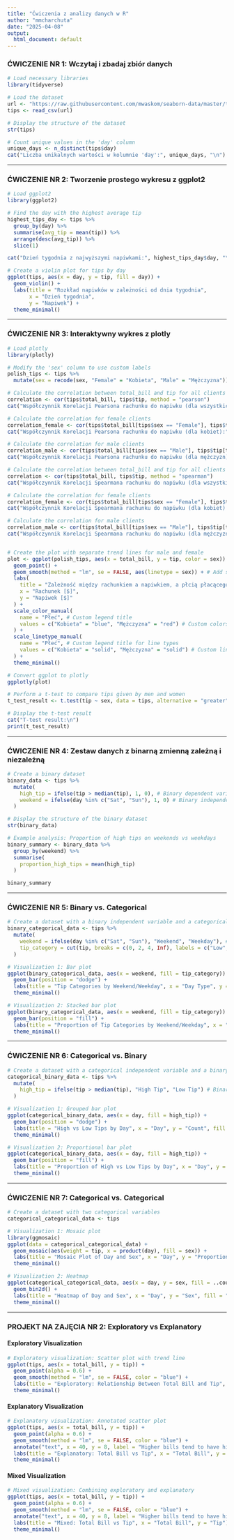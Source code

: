 ```yaml
---
title: "Ćwiczenia z analizy danych w R"
author: "mmcharchuta"
date: "2025-04-08"
output:
  html_document: default
---
```


### ĆWICZENIE NR 1: Wczytaj i zbadaj zbiór danych

```r
# Load necessary libraries
library(tidyverse)

# Load the dataset
url <- "https://raw.githubusercontent.com/mwaskom/seaborn-data/master/tips.csv"
tips <- read_csv(url)

# Display the structure of the dataset
str(tips)

# Count unique values in the 'day' column
unique_days <- n_distinct(tips$day)
cat("Liczba unikalnych wartości w kolumnie 'day':", unique_days, "\n")
```

---

### ĆWICZENIE NR 2: Tworzenie prostego wykresu z ggplot2

```r
# Load ggplot2
library(ggplot2)

# Find the day with the highest average tip
highest_tips_day <- tips %>%
  group_by(day) %>%
  summarise(avg_tip = mean(tip)) %>%
  arrange(desc(avg_tip)) %>%
  slice(1)

cat("Dzień tygodnia z najwyższymi napiwkami:", highest_tips_day$day, "\n")

# Create a violin plot for tips by day
ggplot(tips, aes(x = day, y = tip, fill = day)) +
  geom_violin() +
  labs(title = "Rozkład napiwków w zależności od dnia tygodnia",
       x = "Dzień tygodnia",
       y = "Napiwek") +
  theme_minimal()
```

---

### ĆWICZENIE NR 3: Interaktywny wykres z plotly

```r
# Load plotly
library(plotly)

# Modify the 'sex' column to use custom labels
polish_tips <- tips %>%
  mutate(sex = recode(sex, "Female" = "Kobieta", "Male" = "Mężczyzna"))

# Calculate the correlation between total_bill and tip for all clients
correlation <- cor(tips$total_bill, tips$tip, method = "pearson")
cat("Współczynnik Korelacji Pearsona rachunku do napiwku (dla wszystkich):", correlation, "\n")

# Calculate the correlation for female clients
correlation_female <- cor(tips$total_bill[tips$sex == "Female"], tips$tip[tips$sex == "Female"], method = "pearson")
cat("Współczynnik Korelacji Pearsona rachunku do napiwku (dla kobiet):", correlation_female, "\n")

# Calculate the correlation for male clients
correlation_male <- cor(tips$total_bill[tips$sex == "Male"], tips$tip[tips$sex == "Male"], method = "pearson")
cat("Współczynnik Korelacji Pearsona rachunku do napiwku (dla mężczyzn):", correlation_male, "\n")

# Calculate the correlation between total_bill and tip for all clients
correlation <- cor(tips$total_bill, tips$tip, method = "spearman")
cat("Współczynnik Korelacji Spearmana rachunku do napiwku (dla wszystkich):", correlation, "\n")

# Calculate the correlation for female clients
correlation_female <- cor(tips$total_bill[tips$sex == "Female"], tips$tip[tips$sex == "Female"], method = "spearman")
cat("Współczynnik Korelacji Spearmana rachunku do napiwku (dla kobiet):", correlation_female, "\n")

# Calculate the correlation for male clients
correlation_male <- cor(tips$total_bill[tips$sex == "Male"], tips$tip[tips$sex == "Male"], method = "spearman")
cat("Współczynnik Korelacji Spearmana rachunku do napiwku (dla mężczyzn):", correlation_male, "\n")


# Create the plot with separate trend lines for male and female
plot <- ggplot(polish_tips, aes(x = total_bill, y = tip, color = sex)) +
  geom_point() +
  geom_smooth(method = "lm", se = FALSE, aes(linetype = sex)) + # Add separate trend lines
  labs(
    title = "Zależność między rachunkiem a napiwkiem, a płcią płacącego",
    x = "Rachunek [$]",
    y = "Napiwek [$]"
  ) +
  scale_color_manual(
    name = "Płeć", # Custom legend title
    values = c("Kobieta" = "blue", "Mężczyzna" = "red") # Custom colors
  ) +
  scale_linetype_manual(
    name = "Płeć", # Custom legend title for line types
    values = c("Kobieta" = "solid", "Mężczyzna" = "solid") # Custom line types
  ) +
  theme_minimal()

# Convert ggplot to plotly
ggplotly(plot)

# Perform a t-test to compare tips given by men and women
t_test_result <- t.test(tip ~ sex, data = tips, alternative = "greater")

# Display the t-test result
cat("T-test result:\n")
print(t_test_result)

```

---


### ĆWICZENIE NR 4: Zestaw danych z binarną zmienną zależną i niezależną

```r
# Create a binary dataset
binary_data <- tips %>%
  mutate(
    high_tip = ifelse(tip > median(tip), 1, 0), # Binary dependent variable
    weekend = ifelse(day %in% c("Sat", "Sun"), 1, 0) # Binary independent variable
  )

# Display the structure of the binary dataset
str(binary_data)

# Example analysis: Proportion of high tips on weekends vs weekdays
binary_summary <- binary_data %>%
  group_by(weekend) %>%
  summarise(
    proportion_high_tips = mean(high_tip)
  )

binary_summary
```

---

### ĆWICZENIE NR 5: Binary vs. Categorical

```r
# Create a dataset with a binary independent variable and a categorical dependent variable
binary_categorical_data <- tips %>%
  mutate(
    weekend = ifelse(day %in% c("Sat", "Sun"), "Weekend", "Weekday"), # Binary independent variable
    tip_category = cut(tip, breaks = c(0, 2, 4, Inf), labels = c("Low", "Medium", "High")) # Categorical dependent variable
  )

# Visualization 1: Bar plot
ggplot(binary_categorical_data, aes(x = weekend, fill = tip_category)) +
  geom_bar(position = "dodge") +
  labs(title = "Tip Categories by Weekend/Weekday", x = "Day Type", y = "Count", fill = "Tip Category") +
  theme_minimal()

# Visualization 2: Stacked bar plot
ggplot(binary_categorical_data, aes(x = weekend, fill = tip_category)) +
  geom_bar(position = "fill") +
  labs(title = "Proportion of Tip Categories by Weekend/Weekday", x = "Day Type", y = "Proportion", fill = "Tip Category") +
  theme_minimal()
```

---

### ĆWICZENIE NR 6: Categorical vs. Binary

```r
# Create a dataset with a categorical independent variable and a binary dependent variable
categorical_binary_data <- tips %>%
  mutate(
    high_tip = ifelse(tip > median(tip), "High Tip", "Low Tip") # Binary dependent variable
  )

# Visualization 1: Grouped bar plot
ggplot(categorical_binary_data, aes(x = day, fill = high_tip)) +
  geom_bar(position = "dodge") +
  labs(title = "High vs Low Tips by Day", x = "Day", y = "Count", fill = "Tip Level") +
  theme_minimal()

# Visualization 2: Proportional bar plot
ggplot(categorical_binary_data, aes(x = day, fill = high_tip)) +
  geom_bar(position = "fill") +
  labs(title = "Proportion of High vs Low Tips by Day", x = "Day", y = "Proportion", fill = "Tip Level") +
  theme_minimal()
```

---

### ĆWICZENIE NR 7: Categorical vs. Categorical

```r
# Create a dataset with two categorical variables
categorical_categorical_data <- tips

# Visualization 1: Mosaic plot
library(ggmosaic)
ggplot(data = categorical_categorical_data) +
  geom_mosaic(aes(weight = tip, x = product(day), fill = sex)) +
  labs(title = "Mosaic Plot of Day and Sex", x = "Day", y = "Proportion", fill = "Sex") +
  theme_minimal()

# Visualization 2: Heatmap
ggplot(categorical_categorical_data, aes(x = day, y = sex, fill = ..count..)) +
  geom_bin2d() +
  labs(title = "Heatmap of Day and Sex", x = "Day", y = "Sex", fill = "Count") +
  theme_minimal()
```

---

### PROJEKT NA ZAJĘCIA NR 2: Exploratory vs Explanatory

#### **Exploratory Visualization**
```r
# Exploratory visualization: Scatter plot with trend line
ggplot(tips, aes(x = total_bill, y = tip)) +
  geom_point(alpha = 0.6) +
  geom_smooth(method = "lm", se = FALSE, color = "blue") +
  labs(title = "Exploratory: Relationship Between Total Bill and Tip", x = "Total Bill", y = "Tip") +
  theme_minimal()
```

#### **Explanatory Visualization**
```r
# Explanatory visualization: Annotated scatter plot
ggplot(tips, aes(x = total_bill, y = tip)) +
  geom_point(alpha = 0.6) +
  geom_smooth(method = "lm", se = FALSE, color = "blue") +
  annotate("text", x = 40, y = 8, label = "Higher bills tend to have higher tips", color = "red") +
  labs(title = "Explanatory: Total Bill vs Tip", x = "Total Bill", y = "Tip") +
  theme_minimal()
```

#### **Mixed Visualization**
```r
# Mixed visualization: Combining exploratory and explanatory
ggplot(tips, aes(x = total_bill, y = tip)) +
  geom_point(alpha = 0.6) +
  geom_smooth(method = "lm", se = FALSE, color = "blue") +
  annotate("text", x = 40, y = 8, label = "Higher bills tend to have higher tips", color = "red") +
  labs(title = "Mixed: Total Bill vs Tip", x = "Total Bill", y = "Tip") +
  theme_minimal()
```